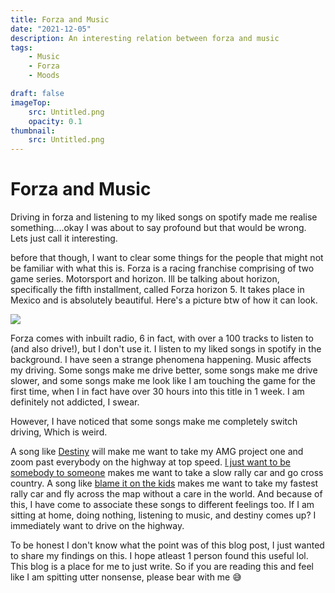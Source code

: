 ```yaml
---
title: Forza and Music
date: "2021-12-05"
description: An interesting relation between forza and music
tags: 
    - Music
    - Forza
    - Moods

draft: false
imageTop:
    src: Untitled.png
    opacity: 0.1
thumbnail:
    src: Untitled.png
---
```


# Forza and Music

Driving in forza and listening to my liked songs on spotify made me realise something....okay I was about to say profound but that would be wrong. Lets just call it interesting. 

before that though, I want to clear some things for the people that might not be familiar with what this is. Forza is a racing franchise comprising of two game series. Motorsport and horizon. Ill be talking about horizon, specifically the fifth installment, called Forza horizon 5. It takes place in Mexico and is absolutely beautiful. Here's a picture btw of how it can look. 

![](Untitled.png)

Forza comes with inbuilt radio, 6 in fact, with over a 100 tracks to listen to (and also drive!), but I don't use it. I listen to my liked songs in spotify in the background. I have seen a strange phenomena happening. Music affects my driving. Some songs make me drive better, some songs make me drive slower, and some songs make me look like I am touching the game for the first time, when I in fact have over 30 hours into this title in 1 week. I am definitely not addicted, I swear. 

However, I have noticed that some songs make me completely switch driving, Which is weird. 

A song like [Destiny](https://open.spotify.com/track/0oW5yI88PqLgQXGY60E4ea?si=9b86b0752ad14158) will make me want to take my AMG project one and zoom past everybody on the highway at top speed. [I just want to be somebody to someone](https://open.spotify.com/track/3cb4TWzTFJGVYX9FHyl8uq?si=02fb7dacdfca4d16) makes me want to take a slow rally car and go cross country. A song like [blame it on the kids](https://open.spotify.com/track/6bsGUcHX3dlouSNvMYH8Pk?si=cf35598e6c8e43f6) makes me want to take my fastest rally car and fly across the map without a care in the world. And because of this, I have come to associate these songs to different feelings too. If I am sitting at home, doing nothing, listening to music, and destiny comes up? I immediately want to drive on the highway. 

To be honest I don't know what the point was of this blog post, I just wanted to share my findings on this. I hope atleast 1 person found this useful lol. This blog is a place for me to just write. So if you are reading this and feel like I am spitting utter nonsense, please bear with me 😅